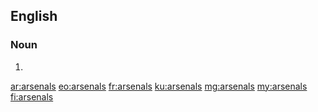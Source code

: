 ==English==

===Noun===
{{head|en|noun plural form}}

# {{plural of|arsenal|lang=en}}

[[ar:arsenals]]
[[eo:arsenals]]
[[fr:arsenals]]
[[ku:arsenals]]
[[mg:arsenals]]
[[my:arsenals]]
[[fi:arsenals]]
